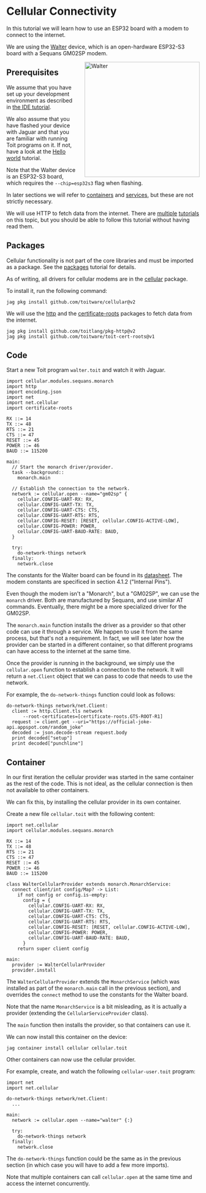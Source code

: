 
# Cellular Connectivity
In this tutorial we will learn how to use an ESP32 board with a modem
to connect to the internet.

We are using the [Walter](https://www.quickspot.io/) device, which is
an open-hardware ESP32-S3 board with a Sequans GM02SP modem.

<img
  src={Walter}
  alt="Walter"
  style="width: 300px; float: right; margin-left: 20px;"
/>

## Prerequisites
We assume that you have set up your development environment as described
in [the IDE tutorial](../../setup/ide).

We also assume that you have flashed your device with Jaguar and that
you are familiar with running Toit programs on it.
If not, have a look at the [Hello world](../../setup/firstprogram) tutorial.

Note that the Walter device is an ESP32-S3 board, which requires the
`--chip=esp32s3` flag when flashing.

In later sections we will refer to [containers](../containers) and
[services](../containers/services), but these are not strictly necessary.

We will use HTTP to fetch data from the internet. There are
[multiple](./http) [tutorials](./http-server) on this topic, but you
should be able to follow this tutorial without having read them.

## Packages
Cellular functionality is not part of the core libraries and must be
imported as a package. See the [packages](../../setup/packages)
tutorial for details.

As of writing, all drivers for cellular modems are in the
[cellular](https://pkg.toit.io/package/github.com%2Ftoitware%2Fcellular@v2)
package.

To install it, run the following command:

``` shell
jag pkg install github.com/toitware/cellular@v2
```

We will use the
[http](https://pkg.toit.io/package/github.com%2Ftoitlang%2Fpkg-http@v2)
and the [certificate-roots](https://pkg.toit.io/package/github.com%2Ftoitware%2Ftoit-cert-roots@v1)
packages to fetch data from the internet.

``` shell
jag pkg install github.com/toitlang/pkg-http@v2
jag pkg install github.com/toitware/toit-cert-roots@v1
```

## Code

Start a new Toit program `walter.toit` and watch it with Jaguar.

``` toit
import cellular.modules.sequans.monarch
import http
import encoding.json
import net
import net.cellular
import certificate-roots

RX ::= 14
TX ::= 48
RTS ::= 21
CTS ::= 47
RESET ::= 45
POWER ::= 46
BAUD ::= 115200

main:
  // Start the monarch driver/provider.
  task --background::
    monarch.main

  // Establish the connection to the network.
  network := cellular.open --name="gm02sp" {
    cellular.CONFIG-UART-RX: RX,
    cellular.CONFIG-UART-TX: TX,
    cellular.CONFIG-UART-CTS: CTS,
    cellular.CONFIG-UART-RTS: RTS,
    cellular.CONFIG-RESET: [RESET, cellular.CONFIG-ACTIVE-LOW],
    cellular.CONFIG-POWER: POWER,
    cellular.CONFIG-UART-BAUD-RATE: BAUD,
  }

  try:
    do-network-things network
  finally:
    network.close
```

The constants for the Walter board can be found in its
[datasheet](https://www.quickspot.io/datasheet/walter_datasheet_v0.4.pdf). The
modem constants are specificed in section 4.1.2 ("Internal Pins").

Even though the modem isn't a "Monarch", but a "GM02SP", we can use the `monarch` driver.
Both are manufactured by Sequans, and use similar AT commands. Eventually, there might be
a more specialized driver for the GM02SP.

The `monarch.main` function installs the driver as a provider so that other code
can use it through a service. We happen to use it from the same process, but that's
not a requirement. In fact, we will see later how the provider can be started in
a different container, so that different programs can have access to the internet
at the same time.

Once the provider is running in the background, we simply use the `cellular.open`
function to establish a connection to the network. It will return a `net.Client`
object that we can pass to code that needs to use the network.

For example, the `do-network-things` function could look as follows:

``` toit
do-network-things network/net.Client:
  client := http.Client.tls network
      --root-certificates=[certificate-roots.GTS-ROOT-R1]
  request := client.get --uri="https://official-joke-api.appspot.com/random_joke"
  decoded := json.decode-stream request.body
  print decoded["setup"]
  print decoded["punchline"]
```

## Container
In our first iteration the cellular provider was started in the same
container as the rest of the code. This is not ideal, as the cellular
connection is then not available to other containers.

We can fix this, by installing the cellular provider in its own container.

Create a new file `cellular.toit` with the following content:

``` toit
import net.cellular
import cellular.modules.sequans.monarch

RX ::= 14
TX ::= 48
RTS ::= 21
CTS ::= 47
RESET ::= 45
POWER ::= 46
BAUD ::= 115200

class WalterCellularProvider extends monarch.MonarchService:
  connect client/int config/Map? -> List:
    if not config or config.is-empty:
      config = {
        cellular.CONFIG-UART-RX: RX,
        cellular.CONFIG-UART-TX: TX,
        cellular.CONFIG-UART-CTS: CTS,
        cellular.CONFIG-UART-RTS: RTS,
        cellular.CONFIG-RESET: [RESET, cellular.CONFIG-ACTIVE-LOW],
        cellular.CONFIG-POWER: POWER,
        cellular.CONFIG-UART-BAUD-RATE: BAUD,
      }
    return super client config

main:
  provider := WalterCellularProvider
  provider.install
```

The `WalterCellularProvider` extends the `MonarchService` (which was
installed as part of the `monarch.main` call in the previous section), and
overrides the `connect` method to use the constants for the Walter board.

Note that the name `MonarchService` is a bit misleading, as it is actually
a provider (extending the `CellularServiceProvider` class).

The `main` function then installs the provider, so that containers
can use it.

We can now install this container on the device:

``` shell
jag container install cellular cellular.toit
```

Other containers can now use the cellular provider.

For example, create, and watch the following `cellular-user.toit` program:

``` toit
import net
import net.cellular

do-network-things network/net.Client:
  ...

main:
  network := cellular.open --name="walter" {:}

  try:
    do-network-things network
  finally:
    network.close
```

The `do-network-things` function could be the same as in the previous
section (in which case you will have to add a few more imports).

Note that multiple containers can call `cellular.open` at the same time and
access the internet concurrently.
